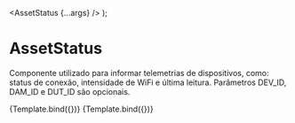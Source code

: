 <!-- AssetStatus.stories.mdx -->


<Meta title="AssetStatus" component={AssetStatus} />

  <AssetStatus {...args} />
);

# AssetStatus

Componente utilizado para informar telemetrias de dispositivos, como: status de conexão, intensidade de WiFi e última leitura. Parâmetros DEV_ID, DAM_ID e DUT_ID são opcionais.

<Canvas>
  <Story
    name="without automation"
    args={{
      isAutomation: false,
      DEV_ID: 'DEV000000000',
    }}>
    {Template.bind({})}
  </Story>
  <Story
    name="with automation"
    args={{
      isAutomation: true,
      DUT_ID: 'DUT000000000',
      DAM_ID: 'DAM000000000',
      DEV_ID: 'DEV000000000',
    }}>
    {Template.bind({})}
  </Story>
</Canvas>
